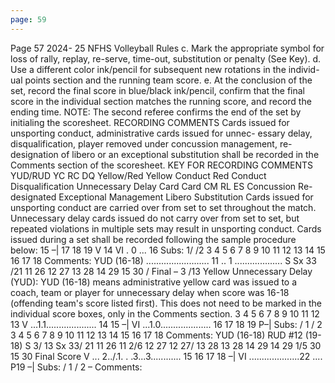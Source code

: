 ```yaml
---
page: 59
---
```


Page 57 2024- 25 NFHS Volleyball Rules c. Mark the appropriate symbol for loss of rally, replay, re-serve, time-out, substitution or penalty (See Key). d. Use a different color ink/pencil for subsequent new rotations in the individ- ual points section and the running team score. e. At the conclusion of the set, record the final score in blue/black ink/pencil, confirm that the final score in the individual section matches the running score, and record the ending time. NOTE: The second referee confirms the end of the set by initialing the scoresheet. RECORDING COMMENTS Cards issued for unsporting conduct, administrative cards issued for unnec- essary delay, disqualification, player removed under concussion management, re-designation of libero or an exceptional substitution shall be recorded in the Comments section of the scoresheet. KEY FOR RECORDING COMMENTS YUD/RUD YC RC DQ Yellow/Red Yellow Conduct Red Conduct Disqualification Unnecessary Delay Card Card CM RL ES Concussion Re-designated Exceptional Management Libero Substitution Cards issued for unsporting conduct are carried over from set to set throughout the match. Unnecessary delay cards issued do not carry over from set to set, but repeated violations in multiple sets may result in unsporting conduct. Cards issued during a set shall be recorded following the sample procedure below: 15 –| 17 18 19 V 14 VI . 0 ... 16 Subs: 1/ /2 3 4 5 6 7 8 9 10 11 12 13 14 15 16 17 18 Comments: YUD (16-18) ......................... 11 .. 1 ................... S Sx 33 /21 11 26 12 27 13 28 14 29 15 30 / Final – 3 /13 Yellow Unnecessary Delay (YUD): YUD (16-18) means administrative yellow card was issued to a coach, team or player for unnecessary delay when score was 16-18 (offending team's score listed first). This does not need to be marked in the individual score boxes, only in the Comments section. 3 4 5 6 7 8 9 10 11 12 13 V ...1.1.................... 14 15 –| VI ...1.0.................... 16 17 18 19 P–| Subs: / 1 / 2 3 4 5 6 7 8 9 10 11 12 13 14 15 16 17 18 Comments: YUD (16-18) RUD #12 (19-18) S 3/ 13 Sx 33/ 21 11 26 11 2/6 12 27 12 27/ 13 28 13 28 14 29 14 29 1/5 30 15 30 Final Score V ... 2../.1. . .3...3............ 15 16 17 18 –| VI ....................22 .... P19 –| Subs: / 1 / 2 – Comments:
